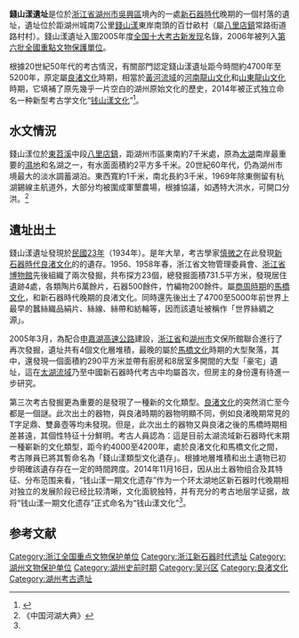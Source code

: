 {{文物保护单位
| 级别 = 全国
| 图片 = 
| 名称 = 錢山漾遺址
| 编号 = 6-86
| 分类 = 古遗址
| 时代 = [[新石器时代|新石器时代]]至[[周朝|周]]
| 所在 = [[浙江省|浙江省]][[湖州市|湖州市]][[吳興區|吳興區]]
| 登录 = 2006年
| Cat = 浙江全国重点文物保护单位
}}
'''錢山漾遺址'''是位於[[浙江省|浙江省]][[湖州市|湖州市]][[吳興區|吳興區]]境內的一處[[新石器時代|新石器時代]]晚期的一個村落的遺址，遺址位於距湖州城南7公里[[錢山漾|錢山漾]]東岸南頭的百廿畝村（屬[[八里店鎮|八里店鎮]]常路街道路村村）。錢山漾遺址入圍2005年度[[全国十大考古新发现|全国十大考古新发现]]名錄，2006年被列入[[第六批全國重點文物保護單位|第六批全國重點文物保護單位]]。

根據20世紀50年代的考古情況，有關部門認定錢山漾遺址距今時間約4700年至5200年，原定屬[[良渚文化|良渚文化]]時期，相當於[[黃河流域|黃河流域]]的[[河南|河南]][[龍山文化|龍山文化]]和[[山東|山東]][[龍山文化|龍山文化]]時期，它填補了原先幾乎一片空白的湖州原始文化的歷史，2014年被正式独立命名一种新型考古学文化“[[钱山漾文化|钱山漾文化]]”<ref name="#1">{{Cite web |url=http://tech.gmw.cn/newspaper/2014-11/17/content_102029577.htm |title=湖州钱山漾文化正式命名 |access-date=2015-04-23 |archive-date=2015-12-23 |archive-url=https://web.archive.org/web/20151223190416/http://tech.gmw.cn/newspaper/2014-11/17/content_102029577.htm |dead-url=no }}</ref>。

== 水文情況 ==
錢山漾位於[[東苕溪|東苕溪]]中段[[八里店鎮|八里店鎮]]，距湖州市區東南約7千米處，原為[[太湖|太湖]]南岸最重要的[[濕地|濕地]]和名湖之一，有水面面積約2平方多千米。20世紀60年代，仍為湖州市境最大的淡水調蓄湖泊。東西寬約1千米，南北長約3千米，1969年除東側留有杭湖錫線主航道外，大部分均被圍成軍墾農場，根據協議，如遇特大洪水，可開口分洪。<ref>《中国河湖大典》</ref>

== 遺址出土 ==
錢山漾遺址發現於[[民國23年|民國23年]]（1934年）。是年大旱，考古學家[[慎微之|慎微之]]在此發現[[新石器時代|新石器時代]][[良渚文化|良渚文化]]的的遺存。1956、1958年春，浙江省文物管理委員會、[[浙江省博物館|浙江省博物館]]先後組織了兩次發掘，共布探方23個，總發掘面積731.5平方米，發現居住遺跡4處，各類陶片6萬餘片，石器500餘件，竹編物200餘件。屬[[商周時期|商周時期]]的[[馬橋文化|馬橋文化]]，和新石器時代晚期的良渚文化。同時還先後出土了4700至5000年前世界上最早的蠶絲織品絹片、絲線、絲帶和紡輪等，因而該遺址被稱作「世界絲綢之源」。

2005年3月，為配合[[申嘉湖高速公路|申嘉湖高速公路]]建設，[[浙江省|浙江省]]和[[湖州市|湖州市]]文保所館聯合進行了再次發掘，遺址共有4個文化層堆積，最晚的屬於[[馬橋文化|馬橋文化]]時期的大型聚落，其中，還發現一個面積約290平方米並帶有廚房和8居室多開間的大型「豪宅」遺址，這在[[太湖流域|太湖流域]]乃至中國新石器時代考古中均屬首次，但房主的身份還有待進一步研究。

第三次考古發掘更為重要的是發現了一種新的文化類型。[[良渚文化|良渚文化]]的突然消亡至今都是一個謎。此次出土的器物，與良渚時期的器物明顯不同，例如良渚晚期常見的T字足鼎、雙鼻壺等均未發現。但是，此次出土的器物又與良渚之後的馬橋時期相差甚遠，其個性特征十分鮮明。考古人員認為：這是目前太湖流域新石器時代末期一種嶄新的文化類型，距今約4000至4200年，處於良渚文化和馬橋文化之間，考古隊員已將其暫命名為「錢山漾類型文化遺存」。根據地層堆積和出土遺物已初步明確該遺存存在一定的時間跨度。2014年11月16日，因从出土器物组合及其特征、分布范围来看，“钱山漾一期文化遗存”作为一个环太湖地区新石器时代晚期相对独立的发展阶段已经比较清晰，文化面貌独特，并有充分的考古地层学证据，故将“钱山漾一期文化遗存”正式命名为“钱山漾文化”<ref name="#1"/>。

{{Gallery
|width = 300
|height = 
|lines = 1
|File:Zhejiang Sheng Bowuguan 2014.09.28 15-29-57.jpg|弧背鱼鳍足陶鼎（钱山漾类型文化）
}}

==参考文献==
{{commonscat|Qianshanyang Site}}
{{reflist}}

{{浙江全国重点文物保护单位}}
{{Neolithic cultures of China}}

{{DEFAULTSORT:Q}}
[[Category:浙江全国重点文物保护单位|Category:浙江全国重点文物保护单位]]
[[Category:浙江新石器时代遗址|Category:浙江新石器时代遗址]]
[[Category:湖州文物保护单位|Category:湖州文物保护单位]]
[[Category:湖州史前时期|Category:湖州史前时期]]
[[Category:吴兴区|Category:吴兴区]]
[[Category:良渚文化|Category:良渚文化]]
[[Category:湖州考古遗址|Category:湖州考古遗址]]